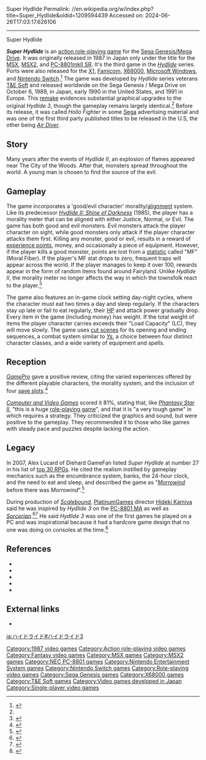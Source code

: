 Super Hydlide
Permalink: //en.wikipedia.org/w/index.php?title=Super_Hydlide&oldid=1209594439
Accessed on: 2024-06-26T17:03:17.626106



------
Super Hydlide
{{cleanup rewrite|date=September 2022}}
{{Short description|1987 video game}}
{{Infobox video game
|title = Super Hydlide
|image = Super Hydlide.jpg
|caption = European Mega Drive cover art
|developer = [[T&E Soft]]
|publisher = {{vgrelease|JP|[[Asmik Ace|Asmik]]|NA|Seismic Software}}
|series = 
|released = '''MSX''' {{vgrelease|JP|1987}} '''MSX2''' {{vgrelease|JP|1987}} '''PC-8801''' {{vgrelease|JP|November 22, 1987<ref>{{cite magazine|url=https://www.famitsu.com/games/t/28170/ |title=ハイドライドIII|language=Japanese|access-date=9 September 2022|archive-date=9 September 2022|magazine=[[Famitsu]]|archive-url=https://web.archive.org/web/20220909184043/https://www.famitsu.com/games/t/28170/|url-status=live}}</ref>}} '''X1''' {{vgrelease|JP|1988}} '''Famicom''' {{vgrelease|JP|February 17, 1989}} '''Mega Drive / Genesis''' {{vgrelease|JP|October 6, 1989|NA|April 1990|EU|1991<ref name="CVG">{{Cite web|url=https://archive.org/stream/Complete_Guide_to_Sega_The_1990_EMAP_Images_GB#page/n48/mode/1up|title = Complete Guide to Sega, the (1990)(EMAP Images)(GB)|year = 1990}}</ref>}} '''PC-9801''' {{vgrelease|JP|1989}} '''X68000''' {{vgrelease|JP|1990}} '''Microsoft Windows''' {{vgrelease|JP|November 26, 1999}} '''Nintendo Switch'''{{vgrelease|WW|February 22, 2024}}
|genre = [[Action role-playing game|Action role-playing]]
|modes = [[Single-player video game|Single player]]
|platforms = [[MSX]], [[MSX2]], [[PC-8800 series|PC-8801mkII SR]], [[Sharp X1|X1]], [[Famicom]], [[Sega Genesis|Genesis/Mega Drive]], [[PC-9800 series|PC-9801]], [[Sharp X68000|X68000]], [[Microsoft Windows]], [[Nintendo Switch]]
}}
 	
'''''Super Hydlide''''' is an [[action role-playing game]] for the [[Sega Genesis|Sega Genesis/Mega Drive]]. It was originally released in 1987 in Japan only under the title {{nihongo|'''''Hydlide 3: The Space Memories'''''|ハイドライド３ 異次元の思い出|Haidoraido 3: I Jigen No Omoide}} for the [[MSX]], [[MSX2]], and [[PC-8800 series|PC-8801mkII SR]]. It's the third game in the ''[[Hydlide]]'' series. Ports were also released for the [[Sharp X1|X1]], [[Nintendo Famicom|Famicom]], [[Sharp X68000|X68000]], [[Microsoft Windows]], and [[Nintendo Switch]].<ref>{{cite web|url=https://nlab.itmedia.co.jp/games/news/9910/06/news02.html|title=「ハイドライド3 Gold Pack」11月26日発売。Tシャツも5名に|language=Japanese|date=6 October 1999|access-date=9 September 2022|archive-date=9 September 2022|archive-url=https://web.archive.org/web/20220909184349/https://nlab.itmedia.co.jp/games/news/9910/06/news02.html|url-status=live}}</ref> The game was developed by ''Hydlide'' series veterans [[Technology and Entertainment Software|T&E Soft]] and released worldwide on the Sega Genesis / Mega Drive on October 6, 1989, in Japan, early 1990 in the United States, and 1991 in Europe. This [[Video game remake|remake]] evidences substantial graphical upgrades to the original ''Hydlide 3'', though the gameplay remains largely identical.<ref name=Kalata/> Before its release, it was called ''Hollo Fighter'' in some [[Sega]] advertising material and was one of the first third party published titles to be released in the U.S, the other being ''[[Air Diver]]''.{{citation needed|date=June 2015}}

==Story==
Many years after the events of ''Hydlide II'', an explosion of flames appeared near The City of the Woods. After that, monsters spread throughout the world. A young man is chosen to find the source of the evil.

==Gameplay==
The game incorporates a 'good/evil character' morality/[[Alignment (role-playing games)|alignment]] system. Like its predecessor ''[[Hydlide II: Shine of Darkness]]'' (1985), the player has a morality meter that can be aligned with either Justice, Normal, or Evil. The game has both good and evil monsters. Evil monsters attack the player character on sight, while good monsters only attack if the player character attacks them first. Killing any monster, good or evil, results in a reward of [[experience point]]s, money, and occasionally a piece of equipment. However, if the player kills a good monster, points are lost from a [[Statistic (role-playing games)|statistic]] called "MF" (Moral Fiber). If the player's MF stat drops to zero, frequent traps will appear across the world. If the player manages to keep it over 100, rewards appear in the form of random items found around Fairyland. Unlike ''Hydlide II'', the morality meter no longer affects the way in which the townsfolk react to the player.<ref name=Kalata>{{cite web|url=http://www.hardcoregaming101.net/super-hydlide/|title=Super Hydlide|last=Greene|first=Robert|date=28 February 2012|website=Hardcore Gaming 101|access-date=9 September 2022|archive-date=24 June 2022|archive-url=https://web.archive.org/web/20220624171135/http://www.hardcoregaming101.net/super-hydlide/|url-status=live}}</ref>

The game also features an in-game clock setting day-night cycles, where the character must eat two times a day and sleep regularly. If the characters stay up late or fail to eat regularly, their [[Health (gaming)|HP]] and attack power gradually drop. Every item in the game (including money) has weight. If the total weight of items the player character carries exceeds their "Load Capacity" (LC), they will move slowly. The game uses [[cut scene]]s for its opening and ending sequences, a combat system similar to ''[[Ys (series)|Ys]]'', a choice between four distinct character classes, and a wide variety of equipment and spells.

==Reception==
''[[GamePro]]'' gave a positive review, citing the varied experiences offered by the different playable characters, the morality system, and the inclusion of four [[Saved game|save slots]].<ref>{{cite magazine|title=Genesis ProView: Super Hydlide|magazine=[[GamePro]]|issue=21|publisher=[[International Data Group|IDG]]|date=June 1990|pages=66–67}}</ref>

''[[Computer and Video Games]]'' scored it 81%, stating that, like ''[[Phantasy Star II]]'', "this is a huge [[Role-playing video game|role-playing game]]", and that it is "a very tough game" in which requires a strategy. They criticized the graphics and sound, but were positive to the gameplay. They recommended it to those who like games with steady pace and puzzles despite lacking the action.

== Legacy ==
In 2007, Alex Lucard of Diehard GameFan listed ''Super Hydlide'' at number 27 in his list of [[List of video games considered the best|top 30 RPGs]]. He cited the realism instilled by gameplay mechanics such as the encumbrance system, banks, the 24-hour clock, and the need to eat and sleep, and described the game as "''[[Morrowind]]'' before there was ''Morrowind''".<ref>{{cite web|last=Lucard |first=Alex|title=The Top 30 RPG Countdown|url=http://diehardgamefan.com/2007/07/12/68802/|website=Diehard GameFan|access-date=28 June 2015|date=July 12, 2007}}</ref>

During production of ''[[Scalebound]]'', [[PlatinumGames]] director [[Hideki Kamiya]] said he was inspired by ''Hydlide 3'' on the [[PC-8801|PC-8801 MA]] as well as ''[[Sorcerian]]''.<ref>{{Cite web|url=http://www.polygon.com/a/life-in-japan/Hideki-Kamiya-Scalebound|title=Hideki Kamiya: Making Scalebound with a Western publisher &#124; Life in Japan — an 18-part look inside Japan's game industry|website=[[Polygon (website)|Polygon]]}}</ref><ref>{{Cite web|url=http://www.eurogamer.net/articles/2015-08-07-scalebound-is-a-different-kind-of-platinum-game|title = Scalebound is a different kind of Platinum Game|website = [[Eurogamer]]|date = 7 August 2015}}</ref> He said ''Hydlide 3'' was one of the first games he played on a PC and was inspirational because it had a hardcore game design that no one was doing on consoles at the time.<ref>{{Cite web|url=http://ign.com/articles/2015/08/27/ask-platinumgames-anything-about-scalebound|title=Ask PlatinumGames Anything About Scalebound - IGN|date=27 August 2015}}</ref>

==References==
* {{cite journal|last1=Englhart|first1=Stephen|title=Böse überraschung|journal=Video Games|date=August 1992|issue=8|page=91|url=http://www.kultboy.com/index.php?site=t&id=10979|access-date=27 June 2015|trans-title=Bad Surprise|language=de}}
* {{cite journal|last1=Hoogh|first1=Eva|title=Nicht von dieser welt|journal=[[Aktueller Software Markt]]|date=November 1990|volume=5|issue=11|page=138|url=http://www.kultboy.com/index.php?site=t&id=6879|access-date=27 June 2015|trans-title=Not of this world|publisher=Tronic Verlag|language=de}}
* {{cite journal|last1=Hengst|first1=Michael|title=Ich Wollt' Ich Wär' Ein Held|journal=[[:de:Power Play (Zeitschrift)|Power Play]]|date=November 1990|page=141|url=http://www.kultpower.de/archiv/heft_powerplay_1990-11_seite140|trans-title=I wish I were a hero|language=de}}
* {{cite journal|last1=Delpierre|first1=Christophe|title=Il est tout de même étonnant de voir à quel point le monde des jeux vidéos est soumis aux desseins funestes des forces du Mal...|journal=[[:fr:Player One|Player One]]|date=April 1992|issue=19|page=88|url=http://download.abandonware.org/magazines/Player%20One/playerone_numero019/Player%20One%20019%20-%20Page%20088%20(1992-04).jpg|access-date=27 June 2015|trans-title=It remains surprising to see how much the world of video games is subject to the disastrous designs of Evil...|publisher=[[:fr:Média Système Édition|Média Système Édition]]|language=fr|issn=1153-4451}}
* {{cite web|last1=Horowitz|first1=Ken|title=Super Hydlide|url=http://www.sega-16.com/2005/12/super-hydlide|website=Sega-16.com|access-date=27 June 2015|date=8 December 2005}}
{{reflist}}

==External links==
* {{moby game|id=/super-hydlide|name=''Super Hydlide''}}
{{Hydlide}}
[[Category:1987 video games]]
[[Category:Action role-playing video games]]
[[Category:Fantasy video games]]
[[Category:MSX games]]
[[Category:MSX2 games]]
[[Category:NEC PC-8801 games]]
[[Category:Nintendo Entertainment System games]]
[[Category:Nintendo Switch games]]
[[Category:Role-playing video games]]
[[Category:Sega Genesis games]]
[[Category:X68000 games]]
[[Category:T&E Soft games]]
[[Category:Video games developed in Japan]]
[[Category:Single-player video games]]

[[ja:ハイドライド#ハイドライド3]]